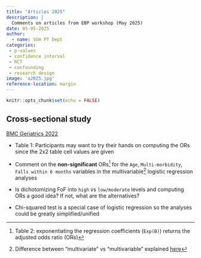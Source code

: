 ```yaml
---
title: "Articles 2025"
description: |
  Comments on articles from EBP workshop (May 2025)  
date: 05-05-2025
author:
  - name: SGH PT Dept
categories:
 - p-values
 - confidence interval
 - RCT
 - confounding
 - research design 
image: 'a2025.jpg'  
reference-location: margin
---
```




```r
knitr::opts_chunk$set(echo = FALSE)
```

## Cross-sectional study
[BMC Geriatrics 2022](https://bmcgeriatr.biomedcentral.com/articles/10.1186/s12877-022-02883-1)    

- Table 1: Participants may want to try their hands on computing the ORs since the 2x2 table cell values are given   
- Comment on the **non-significant** ORs[^1] for the `Age`, `Multi-morbidity`, `Falls within 6 months` variables in the multivariable[^2] logistic regression analyses     

- Is dichotomizing FoF into `high` vs `low/moderate` levels and computing ORs a good idea? If not, what are the alternatives?    

- Chi-squared test is a special case of logistic regression so the analyses could be greatly simplified/unified   
 
 

[^1]: Table 2: exponentiating the regression coefficients (`Exp(B)`) returns the adjusted odds ratio (ORs)

[^2]: Difference between “multivariate” vs “multivariable” explained [here](https://pmc.ncbi.nlm.nih.gov/articles/PMC3518362/)  



 
 
